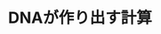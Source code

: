﻿---
title: "DNAが作り出す計算"
category: "情報理工学院"
vol: 45
interviewee: "山村 雅幸 "
url: ""
tags: ["工学","コンピュータ","科学","生命","計算"]
pdf: "45-4.pdf"
career: ""
pdfurl: "45-4/45-4.pdf"
preface: "山村ではDNAで計算するというDNAコンピュータの研究をしている。DNAコンピュータに対して計算科学と生命工学の両方の視点から開発している。この記事ではDNAコンピュータの原点から最新の研究を紹介している。"
---
